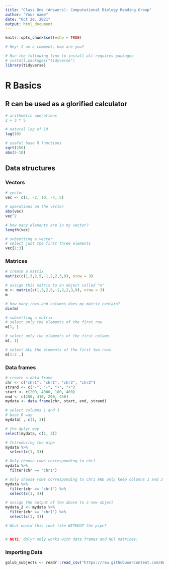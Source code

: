 ```yaml
---
title: "Class One (Answers): Computational Biology Reading Group"
author: "Your name"
date: "Oct 20, 2021"
output: html_document
---
```


```r
knitr::opts_chunk$set(echo = TRUE)

# Hey! I am a comment, how are you?

# Run the following line to install all requires packages
# install.packages("tidyverse")
library(tidyverse) 
```

# R Basics

## R can be used as a glorified calculator  

```r
# arithmetic operations
2 + 3 * 5

# natural log of 10
log(10)

# useful base R functions
sqrt(256)
abs(5-10)
```

## Data structures 

### Vectors

```r
# vector
vec <- c(1, -2, 10, -4, 5)

# operations on the vector
abs(vec)
vec^2

# how many elements are in my vector?
length(vec)

# subsetting a vector
# select just the first three elements
vec[1:3]
```

### Matrices

```r
# create a matrix
matrix(c(1,3,2,5,-1,2,2,3,9), nrow = 3)

# assign this matrix to an object called "m"
m <- matrix(c(1,3,2,5,-1,2,2,3,9), nrow = 3)
m

# how many rows and columns does my matrix contain?
dim(m)

# subsetting a matrix
# select only the elements of the first row
m[1, ]

# select only the elements of the first column
m[, 1]

# select ALL the elements of the first two rows
m[1:2 ,]
```

### Data frames

```r
# create a data frame
chr <- c("chr1", "chr1", "chr2", "chr2")
strand <- c("-", "-", "+", "+")
start <- c(200, 4000, 100, 400)
end <- c(250, 410, 200, 450)
mydata <- data.frame(chr, start, end, strand)

# select columns 1 and 3
# base R way
mydata[ , c(1, 3)]

# the dplyr way
select(mydata, c(1, 3))

# Introducing the pipe
mydata %>% 
  select(c(1, 3))

# Only choose rows corresponding to chr1
mydata %>% 
  filter(chr == "chr1")

# Only choose rows corresponding to chr1 AND only keep columns 1 and 3
mydata %>% 
  filter(chr == "chr1") %>% 
  select(c(1, 3))

# assign the output of the above to a new object
mydata_2 <- mydata %>% 
  filter(chr == "chr1") %>% 
  select(c(1, 3))

# What would this look like WITHOUT the pipe?


# NOTE: dplyr only works with data frames and NOT matrices!
```

### Importing Data

```r
golub_subjects <- readr::read_csv("https://raw.githubusercontent.com/BAREJAA/website_for_john/master/datasets/golub_kaggle/golub_subjects.csv")
```

